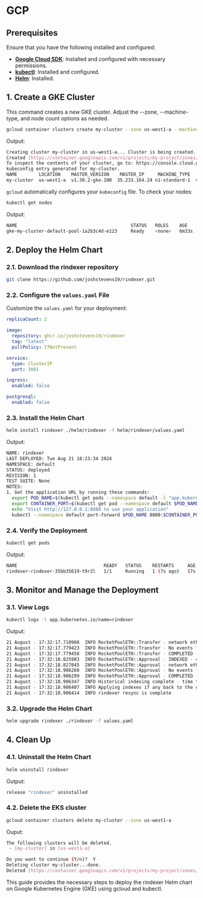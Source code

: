 # GCP

## Prerequisites

Ensure that you have the following installed and configured:

- **[Google Cloud SDK](https://cloud.google.com/sdk/docs/install)**: Installed and configured with necessary permissions.
- **[kubectl](https://kubernetes.io/docs/tasks/tools/install-kubectl/)**: Installed and configured.
- **[Helm](https://helm.sh/docs/intro/install/)**: Installed.

## 1. Create a GKE Cluster

This command creates a new GKE cluster. Adjust the --zone, --machine-type, and node count options as needed.

```bash
gcloud container clusters create my-cluster --zone us-west1-a --machine-type n1-standard-1 --num-nodes=1 --enable-autoscaling --min-nodes=1 --max-nodes=3
```

Output:

```bash
Creating cluster my-cluster in us-west1-a... Cluster is being created.                                                                                                                                                                                                            
Created [https://container.googleapis.com/v1/projects/my-project/zones/us-west1-a/clusters/my-cluster].                                                                                                                           
To inspect the contents of your cluster, go to: https://console.cloud.google.com/kubernetes/workload_/gcloud/us-west1-a/my-cluster?project=my-project
kubeconfig entry generated for my-cluster.
NAME        LOCATION    MASTER_VERSION    MASTER_IP     MACHINE_TYPE   NODE_VERSION      NUM_NODES  STATUS
my-cluster  us-west1-a  v1.30.2-gke.100  35.233.164.24 n1-standard-1  v1.30.2-gke.100  1          RUNNING
```

`gcloud` automatically configures your `kubeconfig` file. To check your nodes:

```bash
kubectl get nodes
```

Output:

```bash
NAME                                          STATUS   ROLES    AGE     VERSION
gke-my-cluster-default-pool-1a2b3c4d-e123     Ready    <none>   6m33s   v1.30.2-gke.100
```

## 2. Deploy the Helm Chart

### 2.1. Download the rindexer repository

```bash
git clone https://github.com/joshstevens19/rindexer.git
```

### 2.2. Configure the `values.yaml` File

Customize the `values.yaml` for your deployment:

```yaml
replicaCount: 2

image:
  repository: ghcr.io/joshstevens19/rindexer
  tag: "latest"
  pullPolicy: IfNotPresent

service:
  type: ClusterIP
  port: 3001

ingress:
  enabled: false

postgresql:
  enabled: false
```

### 2.3. Install the Helm Chart

```bash
helm install rindexer ./helm/rindexer -f helm/rindexer/values.yaml
```

Output:

```bash
NAME: rindexer
LAST DEPLOYED: Tue Aug 21 18:23:34 2024
NAMESPACE: default
STATUS: deployed
REVISION: 1
TEST SUITE: None
NOTES:
1. Get the application URL by running these commands:
  export POD_NAME=$(kubectl get pods --namespace default -l "app.kubernetes.io/name=rindexer,app.kubernetes.io/instance=rindexer" -o jsonpath="{.items[0].metadata.name}")
  export CONTAINER_PORT=$(kubectl get pod --namespace default $POD_NAME -o jsonpath="{.spec.containers[0].ports[0].containerPort}")
  echo "Visit http://127.0.0.1:8080 to use your application"
  kubectl --namespace default port-forward $POD_NAME 8080:$CONTAINER_PORT
```

### 2.4. Verify the Deployment

```bash
kubectl get pods
```

Output:

```bash
NAME                                READY   STATUS    RESTARTS     AGE
rindexer-rindexer-35bb35619-t9r2l   1/1     Running   1 (7s ago)   17s
```

## 3. Monitor and Manage the Deployment

### 3.1. View Logs

```bash
kubectl logs -l app.kubernetes.io/name=rindexer
```

Output:

```bash
21 August - 17:32:17.710908  INFO RocketPoolETH::Transfer - network ethereum - 100.00% progress
21 August - 17:32:17.779423  INFO RocketPoolETH::Transfer - No events found between blocks 18999946 - 19000000
21 August - 17:32:17.779458  INFO RocketPoolETH::Transfer - COMPLETED - Finished indexing historic events
21 August - 17:32:18.825983  INFO RocketPoolETH::Approval - INDEXED - 4884 events - blocks: 18900000 - 19000000 - network: ethereum
21 August - 17:32:18.827845  INFO RocketPoolETH::Approval - network ethereum - 100.00% progress
21 August - 17:32:18.906260  INFO RocketPoolETH::Approval - No events found between blocks 18999896 - 19000000
21 August - 17:32:18.906299  INFO RocketPoolETH::Approval - COMPLETED - Finished indexing historic events
21 August - 17:32:18.906347  INFO Historical indexing complete - time taken: 2.599786906s
21 August - 17:32:18.906407  INFO Applying indexes if any back to the database as historic resync is complete
21 August - 17:32:18.906414  INFO rindexer resync is complete
```

### 3.2. Upgrade the Helm Chart

```bash
helm upgrade rindexer ./rindexer -f values.yaml
```

## 4. Clean Up

### 4.1. Uninstall the Helm Chart

```bash
helm uninstall rindexer
```

Output:

```bash
release "rindexer" uninstalled
```

### 4.2. Delete the EKS cluster

```bash
gcloud container clusters delete my-cluster --zone us-west1-a
```

Ouput:

```bash
The following clusters will be deleted.
 - [my-cluster] in [us-west1-a]

Do you want to continue (Y/n)?  Y
Deleting cluster my-cluster...done.
Deleted [https://container.googleapis.com/v1/projects/my-project/zones/us-west1-a/clusters/my-cluster].
```

This guide provides the necessary steps to deploy the rindexer Helm chart on Google Kubernetes Engine (GKE) using gcloud and kubectl.
